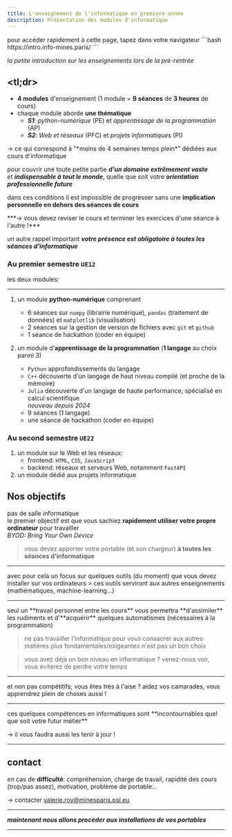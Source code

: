 ```yaml
---
title: L'enseignement de l'informatique en première année
description: Présentation des modules d'informatique
---
```



<SidebarToggle />


<Admonition title="pour démarrer" type="tip">
pour accéder rapidement à cette page, tapez dans votre navigateur
```bash
https://intro.info-mines.paris/
```
</Admonition>

*la petite introduction sur les enseignements lors de la pré-rentrée*

## &lt;tl;dr>

- **4 modules** d'enseignement (1 module = **9 séances** de **3 heures** de cours)
- chaque module aborde **une thématique**
  - ***S1***: *python-numérique* (PE) et *apprentissage de la programmation* (AP)
  - ***S2***: *Web et réseaux* (PFC) et *projets informatiques* (PI)

<Admonition title="très peu de temps" type="caution">
→ ce qui correspond à "*moins de 4 semaines temps plein*" dédiées aux cours d'informatique
</Admonition>

pour couvrir une toute petite partie ***d'un domaine extrêmement vaste***  
et ***indispensable à tout le monde***, quelle que soit votre ***orientation professionnelle future***

dans ces conditions il est impossible de progresser sans une **implication personnelle en dehors des séances de cours**

<Admonition title="il faut réviser !" type="caution">
***→  vous devez reviser le cours et terminer les exercices d'une séance à l'autre !***
</Admonition>

un autre rappel important ***votre présence est obligatoire à toutes les séances d'informatique***

### Au premier semestre `UE12`

les deux modules:

----------
<Steps>

1. un module **python-numérique** comprenant
   * 6 séances sur `numpy` (librairie numérique), `pandas` (traitement de données) et `matplotlib` (visualisation)  
   * 2 séances sur la gestion de version de fichiers avec `git` et `github`  
   * 1 séance de hackathon (coder en équipe)

2. un module d'**apprentissage de la programmation** (**1 langage** au choix parmi 3)
     * `Python` approfondissements du langage
     * `C++` découverte d'un langage de haut niveau compilé (et proche de la mémoire)
     * `Julia` découverte d'un langage de haute performance, spécialisé en calcul scientifique  
    *nouveau depuis 2024*
   * 9 séances (1 langage)
   * une séance de hackathon (coder en équipe)

</Steps>

### Au second semestre `UE22`

<Steps>

1. un module sur le Web et les réseaux:
   * frontend: `HTML`, `CSS`, `JavaScript`
   * backend: réseaux et serveurs Web, notamment `FastAPI`
2. un module dédié aux projets informatique

</Steps>

## Nos objectifs

<Admonition title="prise d'autonomie dans l'utilisation des ressources digitales">

pas de salle informatique  
le premier objectif est que vous sachiez **rapidement utiliser votre propre ordinateur** pour travailler  
*BYOD: Bring Your Own Device*

> vous devez apporter votre portable (et son chargeur) **à toutes les séances d'informatique**
</Admonition>

----

<Admonition title="prise d'autonomie dans le numérique et la programmation">
avec pour cela un focus sur quelques outils (du moment)  
que vous devez installer sur vos ordinateurs
> ces outils serviront aux autres enseignements (mathématiques, machine-learning...)
</Admonition>

----

<Admonition title="nos cours sont introductifs">
seul un **travail personnel entre les cours** vous permettra **d'assimiler** les rudiments  
et d'**acquérir** quelques automatismes (nécessaires à la programmation)

> ne pas travailler l'informatique pour vous consacrer aux autres matières plus fondamentales/exigeantes n'est pas un bon choix

> vous avez déjà un bon niveau en informatique ? venez-nous voir, vous éviterez de perdre votre temps
</Admonition>

----

<Admonition title="les cours sont coopératifs">
et non pas compétitifs; vous êtes très à l'aise ? aidez vos camarades, vous apprendrez plein de choses aussi !
</Admonition>

----

<Admonition title="mise à jour" type="caution">
ces quelques compétences en informatiques sont **incontournables quel que soit votre futur métier**  

→ il vous faudra aussi les tenir à jour !
</Admonition>

----

## contact

en cas de **difficulté**: compréhension, charge de travail, rapidité des cours (trop/pas assez), motivation, problème de portable...

→ contacter valerie.roy@minesparis.psl.eu


----------

***maintenant nous allons procéder aux installations de vos portables***

----------
